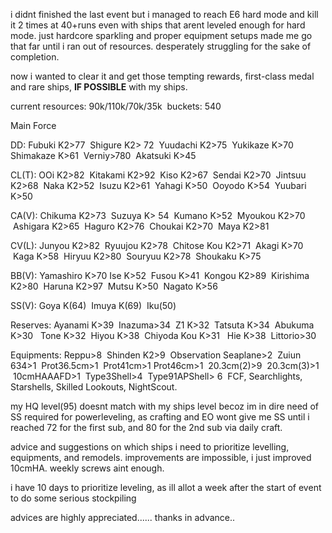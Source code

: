 i didnt finished the last event but i managed to reach E6 hard mode and kill it 2 times at 40+runs even with ships that arent leveled enough for hard mode. just hardcore sparkling and proper equipment setups made me go that far until i ran out of resources. desperately struggling for the sake of completion.

now i wanted to clear it and get those tempting rewards, first-class medal and rare ships, '''IF POSSIBLE''' with my ships.

current resources: 90k/110k/70k/35k  buckets: 540

Main Force

DD: Fubuki K2>77  Shigure K2> 72  Yuudachi K2>75  Yukikaze K>70   Shimakaze K>61  Verniy>780  Akatsuki K>45

CL(T): OOi K2>82  Kitakami K2>92  Kiso K2>67  Sendai K2>70  Jintsuu K2>68  Naka K2>52  Isuzu K2>61  Yahagi K>50  Ooyodo K>54  Yuubari K>50 

CA(V): Chikuma K2>73  Suzuya K> 54  Kumano K>52  Myoukou K2>70  Ashigara K2>65  Haguro K2>76  Choukai K2>70  Maya K2>81

CV(L): Junyou K2>82  Ryuujou K2>78  Chitose Kou K2>71  Akagi K>70  Kaga K>58  Hiryuu K2>80  Souryuu K2>78  Shoukaku K>75

BB(V): Yamashiro K>70 Ise K>52  Fusou K>41  Kongou K2>89  Kirishima K2>80  Haruna K2>97  Mutsu K>50  Nagato K>56

SS(V): Goya K(64)  Imuya K(69)  Iku(50)

Reserves: Ayanami K>39  Inazuma>34  Z1 K>32  Tatsuta K>34  Abukuma K>30   Tone K>32  Hiyou K>38  Chiyoda Kou K>31   Hie K>38  Littorio>30

Equipments: Reppu>8  Shinden K2>9  Observation Seaplane>2  Zuiun 634>1  Prot36.5cm>1  Prot41cm>1 Prot46cm>1  20.3cm(2)>9  20.3cm(3)>1  10cmHAAAFD>1  Type3Shell>4  Type91APShell> 6  FCF, Searchlights, Starshells, Skilled Lookouts, NightScout.

my HQ level(95) doesnt match with my ships level becoz im in dire need of SS required for powerleveling, as crafting and EO wont give me SS until i reached 72 for the first sub, and 80 for the 2nd sub via daily craft. 

advice and suggestions on which ships i need to prioritize levelling, equipments, and remodels. improvements are impossible, i just improved 10cmHA. weekly screws aint enough.

i have 10 days to prioritize leveling, as ill allot a week after the start of event to do some serious stockpiling

advices are highly appreciated...... thanks in advance.. <ac_metadata title="can i go hard with these ships?"> </ac_metadata>